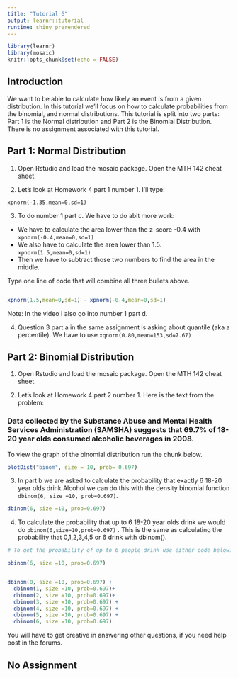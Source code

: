 ```yaml
---
title: "Tutorial 6"
output: learnr::tutorial
runtime: shiny_prerendered
---
```


```r
library(learnr)
library(mosaic)
knitr::opts_chunk$set(echo = FALSE)
```

## Introduction

We want to be able to calculate how likely an event is from a given distribution. In this tutorial we'll focus on how to calculate probabilities from the binomial, and normal distributions. This tutorial is split into two parts: Part 1 is the Normal distribution and Part 2 is the Binomial Distribution. There is no assignment associated with this tutorial.

## Part 1: Normal Distribution

1.  Open Rstudio and load the mosaic package. Open the MTH 142 cheat sheet.

2.  Let's look at Homework 4 part 1 number 1. I'll type:

`xpnorm(-1.35,mean=0,sd=1)`

3.  To do number 1 part c. We have to do abit more work:

-   We have to calculate the area lower than the z-score -0.4 with `xpnorm(-0.4,mean=0,sd=1)`
-   We also have to calculate the area lower than 1.5. `xpnorm(1.5,mean=0,sd=1)`
-   Then we have to subtract those two numbers to find the area in the middle.

Type one line of code that will combine all three bullets above.

```r

```

```r
xpnorm(1.5,mean=0,sd=1) - xpnorm(-0.4,mean=0,sd=1) 
```

Note: In the video I also go into number 1 part d.

4.  Question 3 part a in the same assignment is asking about quantile (aka a percentile). We have to use `xqnorm(0.80,mean=153,sd=7.67)`

## Part 2: Binomial Distribution

1.  Open Rstudio and load the mosaic package. Open the MTH 142 cheat sheet.

2.  Let's look at Homework 4 part 2 number 1. Here is the text from the problem:

### Data collected by the Substance Abuse and Mental Health Services Administration (SAMSHA) suggests that 69.7% of 18-20 year olds consumed alcoholic beverages in 2008.

To view the graph of the binomial distribution run the chunk below.

```r
plotDist("binom", size = 10, prob= 0.697)

```

3.  In part b we are asked to calculate the probability that exactly 6 18-20 year olds drink Alcohol we can do this with the density binomial function `dbinom(6, size =10, prob=0.697)`.

```r
dbinom(6, size =10, prob=0.697)

```

4.  To calculate the probability that up to 6 18-20 year olds drink we would do `pbinom(6,size=10,prob=0.697)` . This is the same as calculating the probability that 0,1,2,3,4,5 or 6 drink with dbinom().

```r
# To get the probability of up to 6 people drink use either code below. 

pbinom(6, size =10, prob=0.697)


dbinom(0, size =10, prob=0.697) + 
  dbinom(1, size =10, prob=0.697)+ 
  dbinom(2, size =10, prob=0.697)+ 
  dbinom(3, size =10, prob=0.697) + 
  dbinom(4, size =10, prob=0.697) +
  dbinom(5, size =10, prob=0.697) + 
  dbinom(6, size =10, prob=0.697)
```

You will have to get creative in answering other questions, if you need help post in the forums.

## No Assignment
